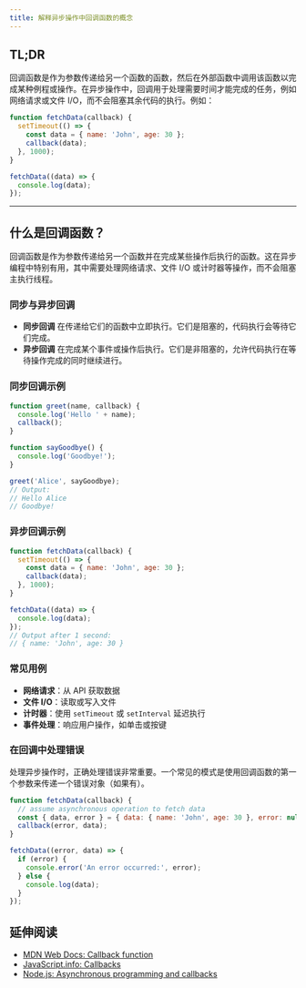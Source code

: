 ```yaml
---
title: 解释异步操作中回调函数的概念
---
```


## TL;DR

回调函数是作为参数传递给另一个函数的函数，然后在外部函数中调用该函数以完成某种例程或操作。在异步操作中，回调用于处理需要时间才能完成的任务，例如网络请求或文件 I/O，而不会阻塞其余代码的执行。例如：

```js live
function fetchData(callback) {
  setTimeout(() => {
    const data = { name: 'John', age: 30 };
    callback(data);
  }, 1000);
}

fetchData((data) => {
  console.log(data);
});
```

***

## 什么是回调函数？

回调函数是作为参数传递给另一个函数并在完成某些操作后执行的函数。这在异步编程中特别有用，其中需要处理网络请求、文件 I/O 或计时器等操作，而不会阻塞主执行线程。

### 同步与异步回调

* **同步回调** 在传递给它们的函数中立即执行。它们是阻塞的，代码执行会等待它们完成。
* **异步回调** 在完成某个事件或操作后执行。它们是非阻塞的，允许代码执行在等待操作完成的同时继续进行。

### 同步回调示例

```js live
function greet(name, callback) {
  console.log('Hello ' + name);
  callback();
}

function sayGoodbye() {
  console.log('Goodbye!');
}

greet('Alice', sayGoodbye);
// Output:
// Hello Alice
// Goodbye!
```

### 异步回调示例

```js live
function fetchData(callback) {
  setTimeout(() => {
    const data = { name: 'John', age: 30 };
    callback(data);
  }, 1000);
}

fetchData((data) => {
  console.log(data);
});
// Output after 1 second:
// { name: 'John', age: 30 }
```

### 常见用例

* **网络请求**：从 API 获取数据
* **文件 I/O**：读取或写入文件
* **计时器**：使用 `setTimeout` 或 `setInterval` 延迟执行
* **事件处理**：响应用户操作，如单击或按键

### 在回调中处理错误

处理异步操作时，正确处理错误非常重要。一个常见的模式是使用回调函数的第一个参数来传递一个错误对象（如果有）。

```js live
function fetchData(callback) {
  // assume asynchronous operation to fetch data
  const { data, error } = { data: { name: 'John', age: 30 }, error: null };
  callback(error, data);
}

fetchData((error, data) => {
  if (error) {
    console.error('An error occurred:', error);
  } else {
    console.log(data);
  }
});
```

## 延伸阅读

* [MDN Web Docs: Callback function](https://developer.mozilla.org/en-US/docs/Glossary/Callback_function)
* [JavaScript.info: Callbacks](https://javascript.info/callbacks)
* [Node.js: Asynchronous programming and callbacks](https://nodejs.org/en/knowledge/getting-started/control-flow/what-are-callbacks/)
